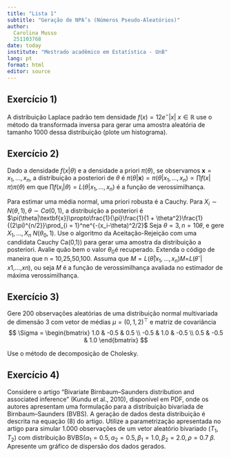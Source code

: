 ```yaml
---
title: "Lista 1"
subtitle: "Geração de NPA’s (Números Pseudo-Aleatórios)"
author: 
  Carolina Musso
  251103768
date: today
institute: "Mestrado acadêmico em Estatística - UnB"
lang: pt
format: html
editor: source
---
```



## Exercício 1) 
A distribuição Laplace padrão tem densidade
$f(x) = 12e^-{\lvert x \lvert}~x \in \mathbb{R}$
use o método da transformada inversa para gerar uma amostra aleatória de tamanho 1000 dessa distribuição (plote um histograma).

## Exercício 2) 

Dado a densidade $f(x|\theta)$ e a densidade a priori $\pi(\theta)$, se observamos $\textbf{x} = x_1, ..., x_n$, a distribuição a posteriori de $\theta$ é $\pi(\theta|\textbf{x}) = \pi(\theta|x_1, ..., x_n) \propto \prod f(x|\pi)\pi(\theta)$
em que $\prod f(x_i|\theta) = L(\theta|x_1,..., x_n)$ é a função de verossimilhança.

Para estimar uma média normal, uma priori robusta é a Cauchy. Para $X_i \sim N(\theta,1), \theta \sim Ca(0,1)$, a distribuição a posteriori é $\pi(\theta|\textbf{x})\propto\frac{1}{\pi}\frac{1}{1 + \theta^2}\frac{1}{(2\pi)^{n/2}}\prod_{i = 1}^ne^{-(x_i-\theta)^2/2}$
Seja $\theta = 3, n = 10$𝜃, e gere $X_1, ..., X_n ~N(\theta_0,1)$. Use o algoritmo da Aceitação-Rejeição com uma candidata Cauchy Ca(0,1)) para gerar uma amostra da distribuição a posteriori. Avalie quão bem o valor $\theta_0$é recuperado. Extenda o código de maneira que n = 10,25,50,100. Assuma que $M = L(\hat{\theta}|x_1, ..., x_n)$𝑀=𝐿(𝜃ˆ|𝑥1,…,𝑥𝑛), ou seja 𝑀 é a função de verossimilhança avaliada no estimador de máxima verossimilhança.

## Exercício 3) 
Gere 200 observações aleatórias de uma distribuição normal multivariada de dimensão 3 com vetor de médias $\mu = (0,1,2)^\top$ e matriz de covariância
$$
\Sigma = \begin{bmatrix}
    1.0 & -0.5 & 0.5 \\
    -0.5 & 1.0 & -0.5 \\
    0.5 & -0.5 & 1.0
\end{bmatrix}
$$


Use o método de decomposição de Cholesky.

## Exercício 4) 

Considere o artigo “Bivariate Birnbaum–Saunders distribution and associated inference” (Kundu et al., 2010), disponível em PDF, onde os autores apresentam uma formulação para a distribuição bivariada de Birnbaum–Saunders (BVBS). A geração de dados desta distribuição é descrita na equação (8) do artigo. Utilize a parametrização apresentada no artigo para simular 1.000 observações de um vetor aleatório bivariado $(T_1, T_2)$ com distribuição BVBS($\alpha_1 = 0.5, \alpha_2 = 0.5, \beta_1 = 1.0, \beta_2 = 2.0, \rho = 0.7$ 𝛽. Apresente um gráfico de dispersão dos dados gerados.
